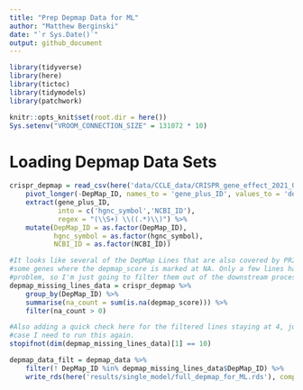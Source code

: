 ```yaml
---
title: "Prep Depmap Data for ML"
author: "Matthew Berginski"
date: "`r Sys.Date()`"
output: github_document
---
```


```r
library(tidyverse)
library(here)
library(tictoc)
library(tidymodels)
library(patchwork)

knitr::opts_knit$set(root.dir = here())
Sys.setenv("VROOM_CONNECTION_SIZE" = 131072 * 10)
```

# Loading Depmap Data Sets

```r
crispr_depmap = read_csv(here('data/CCLE_data/CRISPR_gene_effect_2021_Q3_release.csv.gz')) %>%
    pivot_longer(-DepMap_ID, names_to = 'gene_plus_ID', values_to = 'depmap_score') %>%
    extract(gene_plus_ID,
            into = c('hgnc_symbol','NCBI_ID'),
            regex = "(\\S+) \\((.*)\\)") %>%
    mutate(DepMap_ID = as.factor(DepMap_ID),
           hgnc_symbol = as.factor(hgnc_symbol),
           NCBI_ID = as.factor(NCBI_ID))
```

```r
#It looks like several of the DepMap Lines that are also covered by PRISM have
#some genes where the depmap_score is marked at NA. Only a few lines have this
#problem, so I'm just going to filter them out of the downstream processing.
depmap_missing_lines_data = crispr_depmap %>% 
	group_by(DepMap_ID) %>% 
	summarise(na_count = sum(is.na(depmap_score))) %>% 
	filter(na_count > 0)

#Also adding a quick check here for the filtered lines staying at 4, just in
#case I need to run this again.
stopifnot(dim(depmap_missing_lines_data)[1] == 10)

depmap_data_filt = depmap_data %>%
	filter(! DepMap_ID %in% depmap_missing_lines_data$DepMap_ID) %>%
	write_rds(here('results/single_model/full_depmap_for_ML.rds'), compress = 'gz')
```